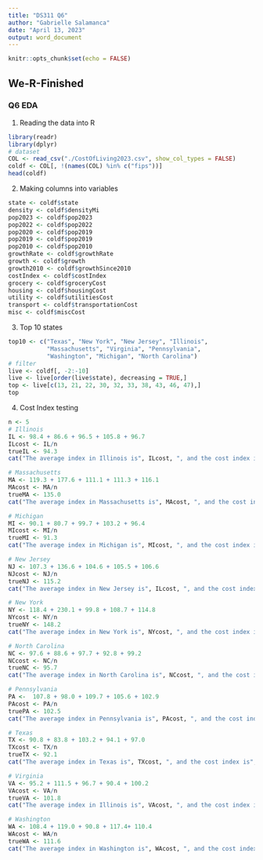```yaml
---
title: "DS311 Q6"
author: "Gabrielle Salamanca"
date: "April 13, 2023"
output: word_document
---
```


```r
knitr::opts_chunk$set(echo = FALSE)
```

## We-R-Finished

### Q6 EDA

1. Reading the data into R

```r
library(readr)
library(dplyr)
# dataset
COL <- read_csv("./CostOfLiving2023.csv", show_col_types = FALSE)
coldf <- COL[, !(names(COL) %in% c("fips"))]
head(coldf)
```

2. Making columns into variables

```r
state <- coldf$state
density <- coldf$densityMi
pop2023 <- coldf$pop2023
pop2022 <- coldf$pop2022
pop2020 <- coldf$pop2019
pop2019 <- coldf$pop2019
pop2010 <- coldf$pop2010
growthRate <- coldf$growthRate
growth <- coldf$growth
growth2010 <- coldf$growthSince2010
costIndex <- coldf$costIndex
grocery <- coldf$groceryCost
housing <- coldf$housingCost
utility <- coldf$utilitiesCost
transport <- coldf$transportationCost
misc <- coldf$miscCost
```

3. Top 10 states

```r
top10 <- c("Texas", "New York", "New Jersey", "Illinois", 
           "Massachusetts", "Virginia", "Pennsylvania", 
           "Washington", "Michigan", "North Carolina")
# filter
live <- coldf[, -2:-10]
live <- live[order(live$state), decreasing = TRUE,]
top <- live[c(13, 21, 22, 30, 32, 33, 38, 43, 46, 47),]
top
```

4. Cost Index testing

```r
n <- 5
# Illinois
IL <- 98.4 + 86.6 + 96.5 + 105.8 + 96.7
ILcost <- IL/n
trueIL <- 94.3
cat("The average index in Illinois is", ILcost, ", and the cost index is", trueIL, "\n")

# Massachusetts
MA <- 119.3 + 177.6 + 111.1 + 111.3 + 116.1
MAcost <- MA/n
trueMA <- 135.0
cat("The average index in Massachusetts is", MAcost, ", and the cost index is", trueMA, "\n")

# Michigan
MI <- 90.1 + 80.7 + 99.7 + 103.2 + 96.4
MIcost <- MI/n
trueMI <- 91.3
cat("The average index in Michigan is", MIcost, ", and the cost index is", trueMI, "\n")

# New Jersey
NJ <- 107.3 + 136.6 + 104.6 + 105.5 + 106.6
NJcost <- NJ/n
trueNJ <- 115.2
cat("The average index in New Jersey is", ILcost, ", and the cost index is", trueIL, "\n")

# New York
NY <- 118.4 + 230.1 + 99.8 + 108.7 + 114.8
NYcost <- NY/n
trueNY <- 148.2
cat("The average index in New York is", NYcost, ", and the cost index is", trueNY, "\n")

# North Carolina
NC <- 97.6 + 88.6 + 97.7 + 92.8 + 99.2
NCcost <- NC/n
trueNC <- 95.7
cat("The average index in North Carolina is", NCcost, ", and the cost index is", trueNC, "\n")

# Pennsylvania
PA <-  107.8 + 98.0 + 109.7 + 105.6 + 102.9
PAcost <- PA/n
truePA <- 102.5
cat("The average index in Pennsylvania is", PAcost, ", and the cost index is", truePA, "\n")

# Texas
TX <- 90.8 + 83.8 + 103.2 + 94.1 + 97.0
TXcost <- TX/n
trueTX <- 92.1
cat("The average index in Texas is", TXcost, ", and the cost index is", trueTX, "\n")

# Virginia
VA <- 95.2 + 111.5 + 96.7 + 90.4 + 100.2
VAcost <- VA/n
trueVA <- 101.8
cat("The average index in Illinois is", VAcost, ", and the cost index is", trueVA, "\n")

# Washington
WA <- 108.4 + 119.0 + 90.8 + 117.4+ 110.4
WAcost <- WA/n
trueWA <- 111.6
cat("The average index in Washington is", WAcost, ", and the cost index is", trueWA)
```




```r
```